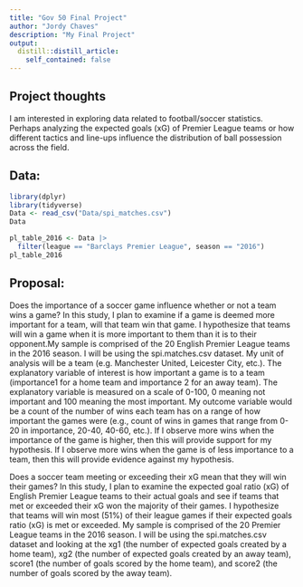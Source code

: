 ```yaml
---
title: "Gov 50 Final Project"
author: "Jordy Chaves"
description: "My Final Project"
output:
  distill::distill_article:
    self_contained: false
---
```




## Project thoughts

I am interested in exploring data related to football/soccer statistics. Perhaps analyzing  the expected goals (xG) of Premier League teams or how different tactics and line-ups influence the distribution of ball possession across the field. 

## Data:

```r
library(dplyr)
library(tidyverse)
Data <- read_csv("Data/spi_matches.csv")
Data

pl_table_2016 <- Data |>
  filter(league == "Barclays Premier League", season == "2016")
pl_table_2016
```

## Proposal:


Does the importance of a soccer game influence whether or not a team wins a game? In this study, I plan to examine if a game is deemed more important for a team, will that team win that game. I hypothesize that teams will win a game when it is more important to them than it is to their opponent.My sample is comprised of the 20 English Premier League teams in the 2016 season. I will be using the spi.matches.csv dataset. My unit of analysis will be a team (e.g. Manchester United, Leicester City, etc.). The explanatory variable of interest is how important a game is to a team (importance1 for a home team and importance 2 for an away team). The explanatory variable is measured on a scale of 0-100, 0 meaning not important and 100 meaning the most important. My outcome variable would be a count of the number of wins each team has on a range of how important the games were (e.g., count of wins in games that range from 0-20 in importance, 20-40, 40-60, etc.). If I observe more wins when the importance of the game is higher, then this will provide support for my hypothesis. If I observe more wins when the game is of less importance to a team, then this will provide evidence against my hypothesis.

Does a soccer team meeting or exceeding their xG mean that they will win their games? In this study, I plan to examine the expected goal ratio (xG) of English Premier League teams to their actual goals and see if teams that met or exceeded their xG won the majority of their games. I hypothesize that teams will win most (51%) of their league games if their expected goals ratio (xG) is met or exceeded. My sample is comprised of the 20 Premier League teams in the 2016 season. I will be using the spi.matches.csv dataset and looking at the xg1 (the number of expected goals created by a home team), xg2 (the number of expected goals created by an away team), score1 (the number of goals scored by the home team), and score2 (the number of goals scored by the away team). 


